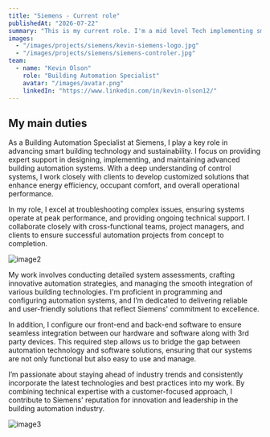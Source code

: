 ```yaml
---
title: "Siemens - Current role"
publishedAt: "2026-07-22"
summary: "This is my current role. I'm a mid level Tech implementing smart controllers in the field according to complex engineering drawings."
images:
  - "/images/projects/siemens/kevin-siemens-logo.jpg"
  - "/images/projects/siemens/siemens-controler.jpg"
team:
  - name: "Kevin Olson"
    role: "Building Automation Specialist"
    avatar: "/images/avatar.png"
    linkedIn: "https://www.linkedin.com/in/kevin-olson12/"
---
```



## My main duties 
As a Building Automation Specialist at Siemens, I play a key role in advancing smart building technology and sustainability. 
I focus on providing expert support in designing, implementing, and maintaining advanced building automation systems. With a 
deep understanding of control systems, I work closely with clients to develop customized solutions that enhance energy efficiency, 
occupant comfort, and overall operational performance.

In my role, I excel at troubleshooting complex issues, ensuring systems operate at peak performance, and providing ongoing technical support.
I collaborate closely with cross-functional teams, project managers, and clients to ensure successful automation projects from concept to completion.

![image2](/images/projects/siemens/siemens-controler.jpg)

My work involves conducting detailed system assessments, crafting innovative automation strategies, and managing the smooth integration 
of various building technologies. I'm proficient in programming and configuring automation systems, and I’m dedicated to delivering reliable
and user-friendly solutions that reflect Siemens' commitment to excellence.

In addition, I configure our front-end and back-end software to ensure seamless integration between our hardware and software along with 3rd
party devices. This required step allows us to bridge the gap between automation technology and software solutions, ensuring that
our systems are not only functional but also easy to use and manage.

I’m passionate about staying ahead of industry trends and consistently incorporate the latest technologies and best practices into my work.
By combining technical expertise with a customer-focused approach, I contribute to Siemens' reputation for innovation and leadership in 
the building automation industry.

![image3](/images/projects/siemens/kevin-siemens-logo.jpg)

